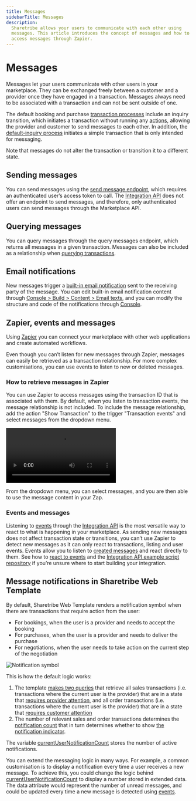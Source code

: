 ```yaml
---
title: Messages
sidebarTitle: Messages
description:
  Sharetribe allows your users to communicate with each other using
  messages. This article introduces the concept of messages and how to
  access messages through Zapier.
---
```


# Messages

Messages let your users communicate with other users in your
marketplace. They can be exchanged freely between a customer and a
provider once they have engaged in a transaction. Messages always need
to be associated with a transaction and can not be sent outside of one.

The default booking and purchase
[transaction processes](https://github.com/sharetribe/example-processes/blob/master/default-booking/process.edn)
include an inquiry transition, which initiates a transaction without
running any [actions](/references/transaction-process-actions/#actions),
allowing the provider and customer to send messages to each other. In
addition, the
[default-inquiry process](https://github.com/sharetribe/example-processes/blob/master/default-inquiry/process.edn)
initiates a simple transaction that is only intended for messaging.

Note that messages do not alter the transaction or transition it to a
different state.

## Sending messages

You can send messages using the
[send message endpoint](https://www.sharetribe.com/api-reference/marketplace.html#send-message),
which requires an authenticated user’s access token to call. The
[Integration API](/introduction/getting-started-with-integration-api/)
does not offer an endpoint to send messages, and therefore, only
authenticated users can send messages through the Marketplace API.

## Querying messages

You can query messages through the query messages endpoint, which
returns all messages in a given transaction. Messages can also be
included as a relationship when
[querying transactions](https://www.sharetribe.com/api-reference/marketplace.html#query-transactions).

## Email notifications

New messages trigger a
[built-in email notification](/concepts/messages-notifications/email-notifications/)
sent to the receiving party of the message. You can edit built-in email
notification content through
[Console > Build > Content > Email texts](https://console.sharetribe.com/a/content/email-texts),
and you can modify the structure and code of the notifications through
[Console](https://console.sharetribe.com/email-templates/new-message).

## Zapier, events and messages

Using [Zapier](https://www.sharetribe.com/help/en/collections/8975364)
you can connect your marketplace with other web applications and create
automated workflows.

Even though you can’t listen for new messages through Zapier, messages
can easily be retrieved as a transaction relationship. For more complex
customisations, you can use events to listen to new or deleted messages.

### How to retrieve messages in Zapier

You can use Zapier to access messages using the transaction ID that is
associated with them. By default, when you listen to transaction events,
the message relationship is not included. To include the message
relationship, add the action "Show Transaction" to the trigger
"Transaction events" and select messages from the dropdown menu.

<video controls>
  <source src="/resources/videos/zapier.mp4" type="video/mp4" />
  <source src="/resources/videos/zapier.webm" type="video/webm" />
  <source src="/resources/videos/zapier.ogv" type="video/ogg" />
</video>

From the dropdown menu, you can select messages, and you are then able
to use the message content in your Zap.

### Events and messages

Listening to [events](/how-to/events/reacting-to-events/) through the
[Integration API](/introduction/getting-started-with-integration-api/)
is the most versatile way to react to what is happening in your
marketplace. As sending new messages does not affect transaction state
or transitions, you can’t use Zapier to detect new messages as it can
only react to transactions, listing and user events. Events allow you to
listen to [created messages](/references/events/#supported-event-types)
and react directly to them. See how to
[react to events](/how-to/events/reacting-to-events/) and the
[Integration API example script repository](https://github.com/sharetribe/integration-api-examples)
if you’re unsure where to start building your integration.

## Message notifications in Sharetribe Web Template

By default, Sharetribe Web Template renders a notification symbol when
there are transactions that require action from the user:

- For bookings, when the user is a provider and needs to accept the
  booking
- For purchases, when the user is a provider and needs to deliver the
  purchase
- For negotiations, when the user needs to take action on the current
  step of the negotiation

![Notification symbol](./notification.png 'Notification symbol')

This is how the default logic works:

1.  The template
    [makes two queries](https://github.com/sharetribe/web-template/blob/main/src/ducks/user.duck.js#L311-L328)
    that retrieve all sales transactions (i.e. transactions where the
    current user is the provider) that are in a state that
    [requires provider attention](https://github.com/sharetribe/web-template/blob/main/src/transactions/transaction.js#L354),
    and all order transactions (i.e. transactions where the current user
    is the provider) that are in a state that
    [requires customer attention](https://github.com/sharetribe/web-template/blob/main/src/transactions/transaction.js#L367)
2.  The number of relevant sales and order transactions determines the
    [notification count](https://github.com/sharetribe/web-template/blob/main/src/containers/TopbarContainer/TopbarContainer.js#L55)
    that in turn determines whether to show
    [the notification indicator](https://github.com/sharetribe/web-template/blob/main/src/containers/TopbarContainer/Topbar/TopbarDesktop/TopbarDesktop.js#L43).

The variable
[currentUserNotificationCount](https://github.com/sharetribe/web-template/blob/main/src/ducks/user.duck.js#L64)
stores the number of active notifications.

You can extend the messaging logic in many ways. For example, a common
customisation is to display a notification every time a user receives a
new message. To achieve this, you could change the logic behind
[currentUserNotificationCount](https://github.com/sharetribe/web-template/blob/main/src/ducks/user.duck.js#L64)
to display a number stored in extended data. The data attribute would
represent the number of unread messages, and could be updated every time
a new message is detected using
[events](/how-to/events/reacting-to-events/).
